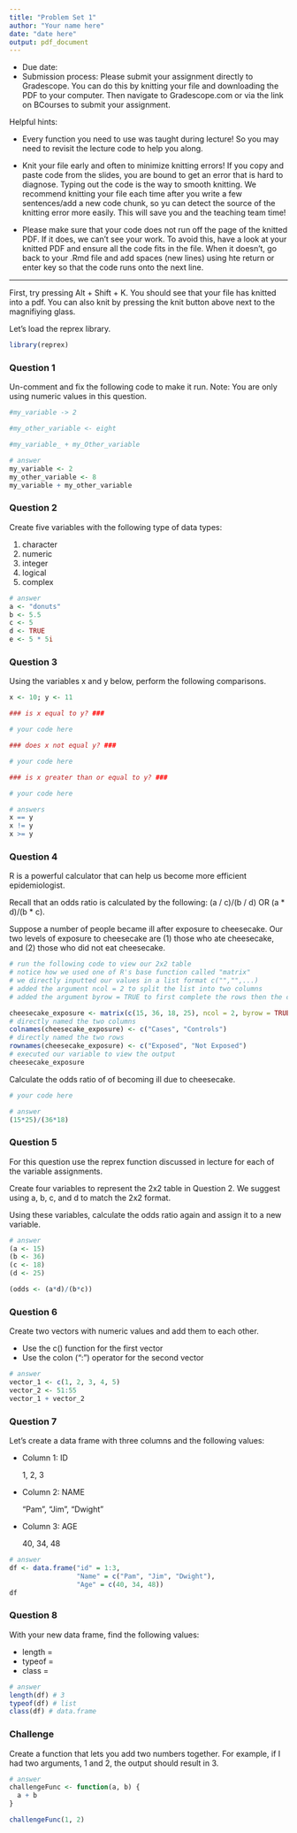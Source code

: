 ```yaml
---
title: "Problem Set 1"
author: "Your name here"
date: "date here"
output: pdf_document
---
```


* Due date: 
* Submission process: Please submit your assignment directly to Gradescope. You can do this by knitting your file and downloading the PDF to your computer. Then navigate to Gradescope.com or via the link on BCourses to submit your assignment. 

Helpful hints:

- Every function you need to use was taught during lecture! So you may need to revisit the lecture code to help you along.

- Knit your file early and often to minimize knitting errors! If you copy and paste code from the slides, you are bound to get an error that is hard to diagnose. Typing out the code is the way to smooth knitting. We recommend knitting your file each time after you write a few sentences/add a new code chunk, so yu can detect the source of the knitting error more easily. This will save you and the teaching team time!

- Please make sure that your code does not run off the page of the knitted PDF. If it does, we can't see your work. To avoid this, have a look at your knitted PDF and ensure all the code fits in the file. When it doesn't, go back to your .Rmd file and add spaces (new lines) using hte return or enter key so that the code runs onto the next line.

--------------------------------------------------------------------------------
\newpage 

First, try pressing Alt + Shift + K. You should see that your file has knitted into a pdf. You can also knit by pressing the knit button above next to the magnifiying glass.

Let's load the reprex library.
```r
library(reprex)
```

### Question 1

Un-comment and fix the following code to make it run. Note: You are only using numeric values in this question.

```r
#my_variable -> 2

#my_other_variable <- eight

#my_variable_ + my_Other_variable

# answer
my_variable <- 2
my_other_variable <- 8
my_variable + my_other_variable
```


### Question 2

Create five variables with the following type of data types:

  1. character
  2. numeric
  3. integer
  4. logical
  5. complex
  
```r
# answer
a <- "donuts"
b <- 5.5
c <- 5
d <- TRUE
e <- 5 * 5i
```

\newpage

### Question 3

Using the variables x and y below, perform the following comparisons.

```r
x <- 10; y <- 11

### is x equal to y? ###

# your code here

### does x not equal y? ###

# your code here

### is x greater than or equal to y? ###

# your code here

# answers
x == y
x != y
x >= y
```


\newpage

### Question 4

R is a powerful calculator that can help us become more efficient epidemiologist. 

Recall that an odds ratio is calculated by the following: (a / c)/(b / d) OR (a * d)/(b * c). 

Suppose a number of people became ill after exposure to cheesecake. Our two levels of exposure to cheesecake are (1) those who ate cheesecake, and (2) those who did not eat cheesecake. 

```r
# run the following code to view our 2x2 table
# notice how we used one of R's base function called "matrix"
# we directly inputted our values in a list format c("","",...) 
# added the argument ncol = 2 to split the list into two columns
# added the argument byrow = TRUE to first complete the rows then the columns

cheesecake_exposure <- matrix(c(15, 36, 18, 25), ncol = 2, byrow = TRUE)
# directly named the two columns
colnames(cheesecake_exposure) <- c("Cases", "Controls")
# directly named the two rows
rownames(cheesecake_exposure) <- c("Exposed", "Not Exposed")
# executed our variable to view the output
cheesecake_exposure
```

Calculate the odds ratio of of becoming ill due to cheesecake.

```r
# your code here

# answer
(15*25)/(36*18)
```

\newpage

### Question 5

For this question use the reprex function discussed in lecture for each of the variable assignments.

Create four variables to represent the 2x2 table in Question 2. We suggest using a, b, c, and d to match the 2x2 format.

Using these variables, calculate the odds ratio again and assign it to a new variable.

```r
# answer
(a <- 15)
(b <- 36)
(c <- 18)
(d <- 25)

(odds <- (a*d)/(b*c))
```

\newpage

### Question 6

Create two vectors with numeric values and add them to each other. 

- Use the c() function for the first vector
- Use the colon (":") operator for the second vector

```r
# answer
vector_1 <- c(1, 2, 3, 4, 5)
vector_2 <- 51:55
vector_1 + vector_2
```

\newpage

### Question 7

Let's create a data frame with three columns and the following values:

- Column 1: ID

  1, 2, 3
  
- Column 2: NAME

  "Pam", "Jim", "Dwight"
  
- Column 3: AGE

  40, 34, 48

```r
# answer
df <- data.frame("id" = 1:3, 
                 "Name" = c("Pam", "Jim", "Dwight"), 
                 "Age" = c(40, 34, 48))
df
```

\newpage

### Question 8

With your new data frame, find the following values:

- length = 
- typeof = 
- class = 
  
```r
# answer
length(df) # 3
typeof(df) # list
class(df) # data.frame
```


\newpage

### Challenge

Create a function that lets you add two numbers together. For example, if I had two arguments, 1 and 2, the output should result in 3.

```r
# answer
challengeFunc <- function(a, b) {
  a + b
}

challengeFunc(1, 2)
```

